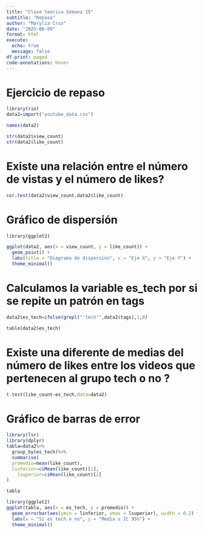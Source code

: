 ```yaml
---
title: "Clase teórica Semana 15"
subtitle: "Repaso"
author: "Marylia Cruz"
date: "2025-06-09"
format: html
execute: 
  echo: true
  message: false
df-print: paged
code-annotations: hover
---
```


# Ejercicio de repaso

```r

library(rio)
data2=import("youtube_data.csv")
```


```r
names(data2)
```


```r
str(data2$view_count)
str(data2$like_count)
```

# Existe una relación entre el número de vistas y el número de likes?

```r
cor.test(data2$view_count,data2$like_count)
```

# Gráfico de dispersión

```r
library(ggplot2)

ggplot(data2, aes(x = view_count, y = like_count)) +
  geom_point() +
  labs(title = "Diagrama de dispersión", x = "Eje X", y = "Eje Y") +
  theme_minimal()
```


# Calculamos la variable es_tech por si se repite un patrón en tags

```r
data2$es_tech=ifelse(grepl("'tech'",data2$tags),1,0)
```

```r
table(data2$es_tech)
```


# Existe una diferente de medias del número de likes entre los videos que pertenecen al grupo tech o no ?

```r
t.test(like_count~es_tech,data=data2)
```

# Gráfico de barras de error

```r
library(lsr)
library(dplyr)
tabla=data2%>%
  group_by(es_tech)%>%
  summarise(
  promedio=mean(like_count),
  linferior=ciMean(like_count)[1],
    lsuperior=ciMean(like_count)[2]
)

tabla
```
```r
library(ggplot2)
ggplot(tabla, aes(x = es_tech, y = promedio)) +
  geom_errorbar(aes(ymin = linferior, ymax = lsuperior), width = 0.2) +
  labs(x = "Si es tech o no", y = "Media ± IC 95%") +
  theme_minimal()
```